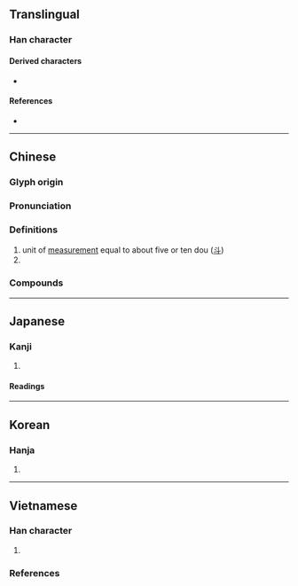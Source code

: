 {{also|㪶|𧤰}}
{{character info}}
==Translingual==

===Han character===
{{Han char|rn=68|rad=斗|as=07|sn=11|four=24200|canj=NBYJ|ids=⿰角斗}}

====Derived characters====
* {{l|mul|[[嘝]], [[槲]], [[蔛]], [[䈸]], [[㩂]], [[𡐗]], [[𣘳]], [[𥡿]], [[𫁚]]}}

====References====
* {{Han ref|kx=0478.140|dkj=13508|dj=0836.170|hdz=32254.020|uh=659B|ud=26011|bh=B1D8|bd=45528}}

----

==Chinese==
{{zh-forms|alt=㪶:unit of measurement,𭽎:unit of measurement,𮗤:unit of measurement,𧤰:historical variant in [[字彙]],𫯂:ancient form (Bronze inscription)}}
{{zh-wp|zh:斛|zh:石斛蘭}}

===Glyph origin===
{{Han etym}}

===Pronunciation===
{{zh-pron
|m=hú
|m-s=
|c=huk6,fuk6
|c-t=
|g=
|h=pfs=
|j=
|mb=
|md=
|mn=ml:ho̍k/ml:ha̍k
|mn_note=ho̍k - literary, ha̍k - colloquial
|mn-t=
|w=
|x=
|mc=y
|oc=y
|cat=
}}

===Definitions===
{{zh-hanzi}}

# unit of [[dry measure|measurement]] equal to about five or ten dou ([[斗]])
# {{zh-used in|石斛|[[dendrobium]]}}

===Compounds===
{{zh-der|浴斛|石斛蘭屬|石斛}}

----

==Japanese==

===Kanji===
{{ja-kanji|grade=|rs=斗07}}

# {{rfdef|ja|sort=斗07}}

====Readings====
{{ja-readings
|goon=ごく
|kanon=こく
|kun=[[ます]] (masu), [[ますめ]] (masume)}}

----

==Korean==

===Hanja===
{{ko-hanja|hangeul=곡|eumhun=|rv=gok|mr=kok|y=kok}}

# {{rfdef|ko|sort=斗07}}

----

==Vietnamese==

===Han character===
{{vi-readings|rs=斗07
|hanviet=hộc-tdcndg;tdcntd;gdhn
|phienthiet=胡谷 hồ cốc
|nom=hộc-tdcndg;tdcntd;gdhn;taberd, hóc-gdhn
}}

# {{han tu form of|hộc|[[unit of measurement]]}}

===References===
<references/>